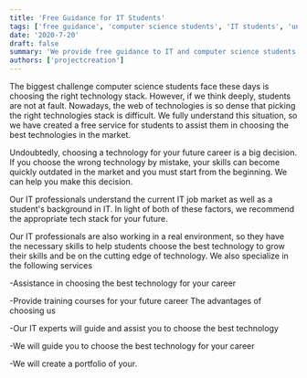 ```yaml
---
title: 'Free Guidance for IT Students'
tags: ['free guidance', 'computer science students', 'IT students', 'unemployed IT graduates']
date: '2020-7-20'
draft: false
summary: 'We provide free guidance to IT and computer science students as well as for unemployed IT graduates.'
authors: ['projectcreation']
---
```


The biggest challenge computer science students face these days is choosing the right technology stack. However, if we think deeply, students are not at fault. Nowadays, the web of technologies is so dense that picking the right technologies stack is difficult. We fully understand this situation, so we have created a free service for students to assist them in choosing the best technologies in the market.

Undoubtedly, choosing a technology for your future career is a big decision. If you choose the wrong technology by mistake, your skills can become quickly outdated in the market and you must start from the beginning. We can help you make this decision.

Our IT professionals understand the current IT job market as well as a student's background in IT. In light of both of these factors, we recommend the appropriate tech stack for your future.

Our IT professionals are also working in a real environment, so they have the necessary skills to help students choose the best technology to grow their skills and be on the cutting edge of technology. We also specialize in the following services

-Assistance in choosing the best technology for your career

-Provide training courses for your future career The advantages of choosing us

-Our IT experts will guide and assist you to choose the best technology

-We will guide you to choose the best technology for your career

-We will create a portfolio of your.
